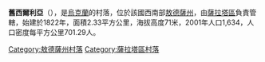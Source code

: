 {{coord|46|19|34|N|29|28|8|E|scale:30000|display=title}}

'''舊西爾利亞'''（{{lang-uk|Старосілля}}），是[[烏克蘭|烏克蘭]]的村落，位於該國西南部[[敖德薩州|敖德薩州]]，由[[薩拉塔區|薩拉塔區]]負責管轄，始建於1822年，面積2.33平方公里，海拔高度71米，2001年人口1,634，人口密度每平方公里701.29人。

{{DEFAULTSORT:Старосілля}}
[[Category:敖德薩州村落|Category:敖德薩州村落]]
[[Category:薩拉塔區村落|Category:薩拉塔區村落]]


{{Odessa-geo-stub}}